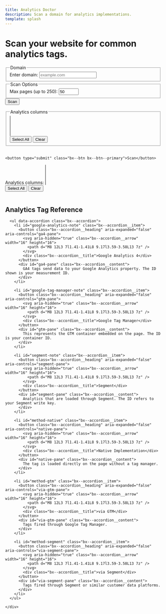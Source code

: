```yaml
---
title: Analytics Doctor
description: Scan a domain for analytics implementations.
template: splash
---
```

<div id="analytics-root" class="carbon-container bx--grid bx--grid--condensed">
  <div class="bx--row">
    <div class="bx--col-lg-8 bx--offset-lg-2">
      <div class="carbon-hero">
        <h1>Scan your website for common analytics tags.</h1>
      </div>
      <form id="scan-form" class="bx--form">
        <fieldset class="bx--fieldset">
          <legend class="bx--label">Domain</legend>
          <div class="bx--form-item">
            <label for="domain" class="bx--label">Enter domain:</label>
            <input type="text" id="domain" name="domain" placeholder="example.com" class="bx--text-input" />
          </div>
        </fieldset>
        <fieldset class="bx--fieldset">
          <legend class="bx--label">Scan Options</legend>
          <div class="bx--form-item">
            <label for="max-pages" class="bx--label">Max pages (up to 250):</label>
            <input type="number" id="max-pages" name="max-pages" min="1" max="250" value="50" class="bx--text-input" />
          </div>
        </fieldset>
        <button type="submit" class="bx--btn bx--btn--primary">Scan</button>
      </form>
      <div id="status"></div>
      <div id="progress-container" class="bx--progress-bar">
        <div class="bx--progress-bar__track">
          <div id="progress-bar" class="bx--progress-bar__bar" style="width:0%"></div>
        </div>
      </div>
      <div id="eta"></div>
      <fieldset id="filter-container" class="bx--fieldset">
        <legend class="bx--label">Analytics columns</legend>
        <div class="bx--form-item">
          <select id="column-select" multiple class="bx--multi-select" size="4"></select>
        </div>
        <div class="bx--btn-set">
          <button id="select-all" type="button" class="bx--btn bx--btn--secondary">Select All</button>
          <button id="clear-all" type="button" class="bx--btn bx--btn--tertiary">Clear</button>
        </div>
      </fieldset>
      <div id="summary" class="summary-panel"></div>
      <div id="table-wrapper">
        <table id="pages-table" class="bx--data-table bx--data-table--compact">
          <thead>
            <tr id="pages-header"></tr>
          </thead>
          <tbody id="pages-body"></tbody>
        </table>
      </div>
    </div>

    <button type="submit" class="bx--btn bx--btn--primary">Scan</button>
  </form>
  <div id="status"></div>
  <div id="progress-container" class="bx--progress-bar">
    <div class="bx--progress-bar__track">
      <div id="progress-bar" class="bx--progress-bar__bar" style="width:0%"></div>
    </div>
  </div>
  <div id="eta"></div>
  <div id="filter-container" class="bx--form-item">
    <label for="column-select" class="bx--label">Analytics columns:</label>
    <select id="column-select" multiple class="bx--multi-select" size="4"></select>
    <div class="bx--btn-set">
      <button id="select-all" type="button" class="bx--btn bx--btn--secondary">Select All</button>
      <button id="clear-all" type="button" class="bx--btn bx--btn--tertiary">Clear</button>
    </div>
  </div>
  <div id="summary" class="summary-panel"></div>
  <div id="table-wrapper">
    <table id="pages-table" class="bx--data-table bx--data-table--compact">
      <thead>
        <tr id="pages-header"></tr>
      </thead>
      <tbody id="pages-body"></tbody>
    </table>

  </div>
</div>

<script type="module" src="/js/analytics-doctor.js" defer></script>

<style>{`

#analytics-root {
  margin: 0;
  margin-top: 0;
  max-width: none;
  padding: 0 5%;
}
#scan-form {
  display: flex;
  align-items: flex-end;
  flex-wrap: wrap;
  gap: 0.5rem;
  margin-bottom: 1rem;
}
#scan-form .bx--form-item {
  display: flex;
  flex-direction: column;
}
.summary-panel ul {
  padding-left: 1.5rem;
}
.analytics-cell {
  white-space: normal;
  word-break: break-word;
}


/* Table styling */
#table-wrapper {
  max-height: 70vh;
  overflow-y: auto;
  overflow-x: auto;
  margin: 0;
  width: 100%;
}
#table-wrapper.boxed {
  width: 100%;
  margin: 0;
}

#pages-table {
  width: 100%;
  table-layout: fixed;
}





`}</style>

<div class="bx--grid bx--grid--condensed">
  <div class="bx--row">
    <div class="bx--col-lg-8 bx--offset-lg-2">
      <h2 id="analytics-reference" class="bx--type-productive-heading-03">Analytics Tag Reference</h2>

      <ul data-accordion class="bx--accordion">
        <li id="google-analytics-note" class="bx--accordion__item">
          <button class="bx--accordion__heading" aria-expanded="false" aria-controls="ga4-pane">
            <svg aria-hidden="true" class="bx--accordion__arrow" width="16" height="16">
              <path d="M8 12L3 7l1.41-1.41L8 9.17l3.59-3.58L13 7z" />
            </svg>
            <div class="bx--accordion__title">Google Analytics 4</div>
          </button>
          <div id="ga4-pane" class="bx--accordion__content">
            GA4 tags send data to your Google Analytics property. The ID shown is your measurement ID.
          </div>
        </li>

        <li id="google-tag-manager-note" class="bx--accordion__item">
          <button class="bx--accordion__heading" aria-expanded="false" aria-controls="gtm-pane">
            <svg aria-hidden="true" class="bx--accordion__arrow" width="16" height="16">
              <path d="M8 12L3 7l1.41-1.41L8 9.17l3.59-3.58L13 7z" />
            </svg>
            <div class="bx--accordion__title">Google Tag Manager</div>
          </button>
          <div id="gtm-pane" class="bx--accordion__content">
            This represents the GTM container embedded on the page. The ID is your container ID.
          </div>
        </li>

        <li id="segment-note" class="bx--accordion__item">
          <button class="bx--accordion__heading" aria-expanded="false" aria-controls="segment-pane">
            <svg aria-hidden="true" class="bx--accordion__arrow" width="16" height="16">
              <path d="M8 12L3 7l1.41-1.41L8 9.17l3.59-3.58L13 7z" />
            </svg>
            <div class="bx--accordion__title">Segment</div>
          </button>
          <div id="segment-pane" class="bx--accordion__content">
            Analytics that are loaded through Segment. The ID refers to your Segment write key.
          </div>
        </li>

        <li id="method-native" class="bx--accordion__item">
          <button class="bx--accordion__heading" aria-expanded="false" aria-controls="native-pane">
            <svg aria-hidden="true" class="bx--accordion__arrow" width="16" height="16">
              <path d="M8 12L3 7l1.41-1.41L8 9.17l3.59-3.58L13 7z" />
            </svg>
            <div class="bx--accordion__title">Native Implementation</div>
          </button>
          <div id="native-pane" class="bx--accordion__content">
            The tag is loaded directly on the page without a tag manager.
          </div>
        </li>

        <li id="method-gtm" class="bx--accordion__item">
          <button class="bx--accordion__heading" aria-expanded="false" aria-controls="via-gtm-pane">
            <svg aria-hidden="true" class="bx--accordion__arrow" width="16" height="16">
              <path d="M8 12L3 7l1.41-1.41L8 9.17l3.59-3.58L13 7z" />
            </svg>
            <div class="bx--accordion__title">via GTM</div>
          </button>
          <div id="via-gtm-pane" class="bx--accordion__content">
            Tags fired through Google Tag Manager.
          </div>
        </li>

        <li id="method-segment" class="bx--accordion__item">
          <button class="bx--accordion__heading" aria-expanded="false" aria-controls="via-segment-pane">
            <svg aria-hidden="true" class="bx--accordion__arrow" width="16" height="16">
              <path d="M8 12L3 7l1.41-1.41L8 9.17l3.59-3.58L13 7z" />
            </svg>
            <div class="bx--accordion__title">via Segment</div>
          </button>
          <div id="via-segment-pane" class="bx--accordion__content">
            Tags fired through Segment or similar customer data platforms.
          </div>
        </li>
      </ul>

    </div>
  </div>
</div>
